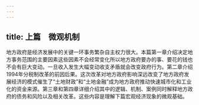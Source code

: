 ```yaml
---
---
---
```

title: 上篇　微观机制
---





地方政府是经济发展中的关键一环事务繁杂自主权力很大。本篇第一章介绍决定地方事务范围的主要因素这些因素不会经常变化所以地方政府要办的事、要花的钱也不会有巨大变动。一旦收入发生大幅变动收支矛盾就会改变政府行为。第二章介绍1994年分税制改革的前因后果。这次改革对地方政府影响深远改变了地方政府发展经济的模式催生了“土地财政”和“土地金融”成为地方政府推动快速城市化和工业化的资金来源。第三章和第四章详细介绍其中的逻辑、机制、案例同时解释地方政府的债务和风险以及相关改革。这些内容是理解下篇宏观经济现象的微观基础。